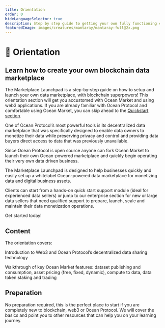 ```yaml
---
title: Orientation
order: 0
hideLanguageSelector: true
description: Step by step guide to getting your own fully functioning customised fork of Ocean backend components deployed and working.
featuredImage: images/creatures/mantaray/mantaray-full@2x.png
---
```


# 🐋 Orientation

## Learn how to create your own blockchain data marketplace

The Marketplace Launchpad is a step-by-step guide on how to setup and launch your own data marketplace, with blockchain superpowers! This orientation section will get you accustomed with Ocean Market and using web3 applications. If you are already familiar with Ocean Protocol and comfortable using Ocean Market, you can skip ahead to the [Quickstart section](../module-2).

One of Ocean Protocol’s most powerful tools is its decentralized data marketplace that was specifically designed to enable data owners to monetize their data while preserving privacy and control and providing data buyers direct access to data that was previously unavailable.

Since Ocean Protocol is open source anyone can fork Ocean Market to launch their own Ocean-powered marketplace and quickly begin operating their very own data driven business.

The Marketplace Launchpad is designed to help businesses quickly and easily set up a whitelabel Ocean-powered data marketplace for monetizing data and digital business assets.

Clients can start from a hands-on quick start support module (ideal for experienced data sellers) or jump to our enterprise section for new or large data sellers that need qualified support to prepare, launch, scale and maintain their data monetization operations.

Get started today!

## Content

The orientation covers:

<Process>

Introduction to Web3 and Ocean Protocol’s decentralized data sharing technology

Walkthrough of key Ocean Market features: dataset publishing and consumption, asset pricing (free, fixed, dynamic), compute to data, data token staking and trading

</Process>

## Preparation

No preparation required, this is the perfect place to start if you are completely new to blockchain, web3 or Ocean Protocol. We will cover the basics and point you to other resources that can help you on your learning journey.
